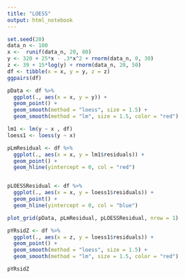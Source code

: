 ```yaml
---
title: "LOESS"
output: html_notebook
---
```



```r
set.seed(20)
data_n <- 100
x <-  runif(data_n, 20, 80)
y <- 320 + 25*x - .3*x^2 + rnorm(data_n, 0, 30)
z <- 39 + 15*log(y) + rnorm(data_n, 20, 50)
df <- tibble(x = x, y = y, z = z)
ggpairs(df)
```


```r
pData <- df %>% 
  ggplot(., aes(x = x, y = y)) +
  geom_point() +
  geom_smooth(method = "loess", size = 1.5) +
  geom_smooth(method = "lm", size = 1.5, color = "red")

lm1 <- lm(y ~ x , df)
loess1 <- loess(y ~ x)

pLmResidual <- df %>% 
  ggplot(., aes(x = x, y = lm1$residuals)) +
  geom_point() +
  geom_hline(yintercept = 0, col = "red")


pLOESSResidual <- df %>% 
  ggplot(., aes(x = x, y = loess1$residuals)) +
  geom_point() +
  geom_hline(yintercept = 0, col = "blue")

plot_grid(pData, pLmResidual, pLOESSResidual, nrow = 1)
```

```r
pYRsidZ <- df %>% 
  ggplot(., aes(x = z, y = loess1$residuals)) +
  geom_point() +
  geom_smooth(method = "loess", size = 1.5) +
  geom_smooth(method = "lm", size = 1.5, color = "red")

pYRsidZ
```

